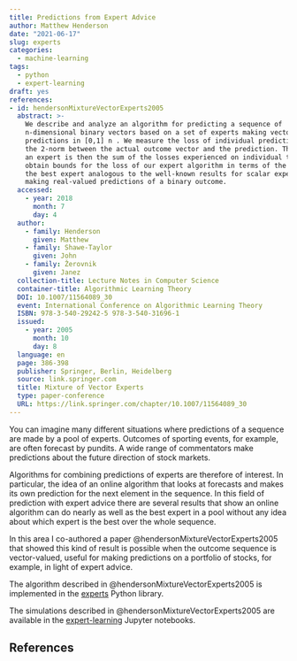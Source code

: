 ```yaml
---
title: Predictions from Expert Advice
author: Matthew Henderson
date: "2021-06-17"
slug: experts
categories:
  - machine-learning
tags:
  - python
  - expert-learning
draft: yes
references:
- id: hendersonMixtureVectorExperts2005
  abstract: >-
    We describe and analyze an algorithm for predicting a sequence of
    n-dimensional binary vectors based on a set of experts making vector
    predictions in [0,1] n . We measure the loss of individual predictions by
    the 2-norm between the actual outcome vector and the prediction. The loss of
    an expert is then the sum of the losses experienced on individual trials. We
    obtain bounds for the loss of our expert algorithm in terms of the loss of
    the best expert analogous to the well-known results for scalar experts
    making real-valued predictions of a binary outcome.
  accessed:
    - year: 2018
      month: 7
      day: 4
  author:
    - family: Henderson
      given: Matthew
    - family: Shawe-Taylor
      given: John
    - family: Žerovnik
      given: Janez
  collection-title: Lecture Notes in Computer Science
  container-title: Algorithmic Learning Theory
  DOI: 10.1007/11564089_30
  event: International Conference on Algorithmic Learning Theory
  ISBN: 978-3-540-29242-5 978-3-540-31696-1
  issued:
    - year: 2005
      month: 10
      day: 8
  language: en
  page: 386-398
  publisher: Springer, Berlin, Heidelberg
  source: link.springer.com
  title: Mixture of Vector Experts
  type: paper-conference
  URL: https://link.springer.com/chapter/10.1007/11564089_30
---
```


You can imagine many different situations where predictions
of a sequence are made by a pool of experts. Outcomes of
sporting events, for example, are often forecast by pundits.
A wide range of commentators make predictions about
the future direction of stock markets.

Algorithms for combining predictions of experts are therefore
of interest. In particular, the idea of an online algorithm
that looks at forecasts and makes its own prediction for
the next element in the sequence. In this field of prediction
with expert advice there are several results that show an
online algorithm can do nearly as well as the best expert in
a pool without any idea about which expert is the best over
the whole sequence.

In this area I co-authored a paper
@hendersonMixtureVectorExperts2005
that showed this kind of result is possible
when the outcome sequence is vector-valued,
useful for making predictions on a portfolio of
stocks, for example, in light of expert advice.

The algorithm described in
@hendersonMixtureVectorExperts2005
is implemented in the
[experts](/projects/experts) Python library.

The simulations described in
@hendersonMixtureVectorExperts2005
are available in the
[expert-learning](/projects/expert-learning)
Jupyter notebooks.

## References

